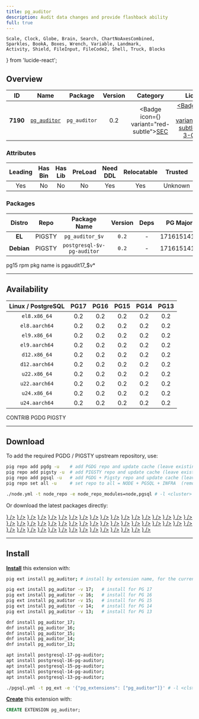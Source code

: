 ```yaml
---
title: pg_auditor
description: Audit data changes and provide flashback ability
full: true
---
```


    Scale, Clock, Globe, Brain, Search, ChartNoAxesCombined,
    Sparkles, BookA, Boxes, Wrench, Variable, Landmark,
    Activity, Shield, FileInput, FileCode2, Shell, Truck, Blocks
} from 'lucide-react';

## Overview

| <TooltipIconButton tooltip="Extension unique identifier" side="top">ID</TooltipIconButton> | <TooltipIconButton tooltip="Extension name" side="top">Name</TooltipIconButton> | <TooltipIconButton tooltip="Package name for installation" side="top">Package</TooltipIconButton> | <TooltipIconButton tooltip="Latest available extension version" side="top">Version</TooltipIconButton> | <TooltipIconButton tooltip="Extension category" side="top">Category</TooltipIconButton> | <TooltipIconButton tooltip="Open source license" side="top">License</TooltipIconButton> | <TooltipIconButton tooltip="Programming language" side="top">Lang</TooltipIconButton> |
|:--------:|:--------:|:----------:|:--------------:|:---------------------------------------:|:------------------------------------------------------:|:----:|
| **7190** | [`pg_auditor`](https://github.com/kouber/pg_auditor) | `pg_auditor` | 0.2 | <Badge icon={<Shield />} variant="red-subtle"><a href="/ext/sec" className="no-underline">SEC</a></Badge> | <a href="/ext/list/license#bsd-3-clause" className="no-underline"><Badge icon={<Scale />} variant="blue-subtle">BSD 3-Clause</Badge></a> | <a href="/ext/list/lang#sql"><Badge icon={<FileCode2 />} variant="green-subtle">SQL</Badge></a> |

### Attributes

| <TooltipIconButton tooltip="The Primary Leading extension in the Package" side="top">Leading</TooltipIconButton> | <TooltipIconButton tooltip="Contains binary utils" side="top">Has Bin</TooltipIconButton> | <TooltipIconButton tooltip="Contains .so shared library files" side="top">Has Lib</TooltipIconButton> | <TooltipIconButton tooltip="Requires preloading via shared_preload_libraries" side="top">PreLoad</TooltipIconButton> | <TooltipIconButton tooltip="Requires CREATE EXTENSION DDL command" side="top">Need DDL</TooltipIconButton> | <TooltipIconButton tooltip="Can be installed in any schema" side="top">Relocatable</TooltipIconButton> | <TooltipIconButton tooltip="Can be created by non-superuser" side="top">Trusted</TooltipIconButton> | <TooltipIconButton tooltip="Schemas used by this extension" side="top">Schemas</TooltipIconButton> |
|:-------:|:-------:|:-------:|:-------:|:--------:|:-----------:|:-------:|:-------:|
| Yes | No | No | No | Yes | Yes | Unknown | - |

### Packages

| <TooltipIconButton tooltip="Linux distribution family, EL or Debian" side="top">Distro</TooltipIconButton> | <TooltipIconButton tooltip="Package repository" side="top">Repo</TooltipIconButton> | <TooltipIconButton tooltip="The RPM/DEB Package Name Pattern (replace $v with real pg major)" side="top">Package Name</TooltipIconButton> | <TooltipIconButton tooltip="Latest package version" side="top">Version</TooltipIconButton> | <TooltipIconButton tooltip="RPM/DEB Package dependencies" side="top">Deps</TooltipIconButton> | <TooltipIconButton tooltip="Available in these PostgreSQL Major Versions" side="top">PG Major</TooltipIconButton> |
|:----------:|:--------:|:------------------------:|:-----------:|:------------:|:------------------:|
|   **EL**   | <Badge variant="amber-subtle"><span className="font-bold">PIGSTY</span></Badge> | `pg_auditor_$v` | `0.2` | - | <Badge variant="green-subtle">17</Badge><Badge variant="green-subtle">16</Badge><Badge variant="green-subtle">15</Badge><Badge variant="green-subtle">14</Badge><Badge variant="green-subtle">13</Badge> |
| **Debian** | <Badge variant="amber-subtle"><span className="font-bold">PIGSTY</span></Badge> | `postgresql-$v-pg-auditor` | `0.2` | - | <Badge variant="green-subtle">17</Badge><Badge variant="green-subtle">16</Badge><Badge variant="green-subtle">15</Badge><Badge variant="green-subtle">14</Badge><Badge variant="green-subtle">13</Badge> |


<Callout title="Comments" type="info">
    pg15 rpm pkg name is pgaudit17_$v*
</Callout>


------

## Availability

| <TooltipIconButton tooltip="Linux Distro Arch / PostgreSQL Major Version" side="top">Linux / PostgreSQL </TooltipIconButton> | **PG17** | **PG16** | **PG15** | **PG14** | **PG13** |
|:-----:|:-----:|:-----:|:-----:|:-----:|:-----:|
| `el8.x86_64` | <Badge variant="amber-subtle">0.2</Badge> | <Badge variant="amber-subtle">0.2</Badge> | <Badge variant="amber-subtle">0.2</Badge> | <Badge variant="amber-subtle">0.2</Badge> | <Badge variant="amber-subtle">0.2</Badge> |
| `el8.aarch64` | <Badge variant="amber-subtle">0.2</Badge> | <Badge variant="amber-subtle">0.2</Badge> | <Badge variant="amber-subtle">0.2</Badge> | <Badge variant="amber-subtle">0.2</Badge> | <Badge variant="amber-subtle">0.2</Badge> |
| `el9.x86_64` | <Badge variant="amber-subtle">0.2</Badge> | <Badge variant="amber-subtle">0.2</Badge> | <Badge variant="amber-subtle">0.2</Badge> | <Badge variant="amber-subtle">0.2</Badge> | <Badge variant="amber-subtle">0.2</Badge> |
| `el9.aarch64` | <Badge variant="amber-subtle">0.2</Badge> | <Badge variant="amber-subtle">0.2</Badge> | <Badge variant="amber-subtle">0.2</Badge> | <Badge variant="amber-subtle">0.2</Badge> | <Badge variant="amber-subtle">0.2</Badge> |
| `d12.x86_64` | <Badge variant="amber-subtle">0.2</Badge> | <Badge variant="amber-subtle">0.2</Badge> | <Badge variant="amber-subtle">0.2</Badge> | <Badge variant="amber-subtle">0.2</Badge> | <Badge variant="amber-subtle">0.2</Badge> |
| `d12.aarch64` | <Badge variant="amber-subtle">0.2</Badge> | <Badge variant="amber-subtle">0.2</Badge> | <Badge variant="amber-subtle">0.2</Badge> | <Badge variant="amber-subtle">0.2</Badge> | <Badge variant="amber-subtle">0.2</Badge> |
| `u22.x86_64` | <Badge variant="amber-subtle">0.2</Badge> | <Badge variant="amber-subtle">0.2</Badge> | <Badge variant="amber-subtle">0.2</Badge> | <Badge variant="amber-subtle">0.2</Badge> | <Badge variant="amber-subtle">0.2</Badge> |
| `u22.aarch64` | <Badge variant="amber-subtle">0.2</Badge> | <Badge variant="amber-subtle">0.2</Badge> | <Badge variant="amber-subtle">0.2</Badge> | <Badge variant="amber-subtle">0.2</Badge> | <Badge variant="amber-subtle">0.2</Badge> |
| `u24.x86_64` | <Badge variant="amber-subtle">0.2</Badge> | <Badge variant="amber-subtle">0.2</Badge> | <Badge variant="amber-subtle">0.2</Badge> | <Badge variant="amber-subtle">0.2</Badge> | <Badge variant="amber-subtle">0.2</Badge> |
| `u24.aarch64` | <Badge variant="amber-subtle">0.2</Badge> | <Badge variant="amber-subtle">0.2</Badge> | <Badge variant="amber-subtle">0.2</Badge> | <Badge variant="amber-subtle">0.2</Badge> | <Badge variant="amber-subtle">0.2</Badge> |

<Badge variant="green-subtle"><span className="font-black">CONTRIB</span></Badge> <Badge variant="blue-subtle"><span className="font-black">PGDG</span></Badge> <Badge variant="amber-subtle"><span className="font-black">PIGSTY</span></Badge>

------

## Download

To add the required PGDG / PIGSTY upstream repository, use:

```bash tab="pig"
pig repo add pgdg -u    # add PGDG repo and update cache (leave existing repos)
pig repo add pigsty -u  # add PIGSTY repo and update cache (leave existing repos)
pig repo add pgsql -u   # add PGDG + Pigsty repo and update cache (leave existing repos)
pig repo set all -u     # set repo to all = NODE + PGSQL + INFRA  (remove existing repos)
```
```bash tab="pigsty"
./node.yml -t node_repo -e node_repo_modules=node,pgsql # -l <cluster>
```

Or download the latest packages directly:

<Files>
    <Folder name="el8.x86_64">
        <a href="https://repo.pigsty.io/yum/pgsql/el8.x86_64/pg_auditor_17-0.2-1PIGSTY.el8.x86_64.rpm"><File name="pg_auditor_17-0.2-1PIGSTY.el8.x86_64.rpm" icon={<Package className="text-emerald-500" />} /></a>
        <a href="https://repo.pigsty.io/yum/pgsql/el8.x86_64/pg_auditor_16-0.2-1PIGSTY.el8.x86_64.rpm"><File name="pg_auditor_16-0.2-1PIGSTY.el8.x86_64.rpm" icon={<Package className="text-emerald-500" />} /></a>
        <a href="https://repo.pigsty.io/yum/pgsql/el8.x86_64/pg_auditor_15-0.2-1PIGSTY.el8.x86_64.rpm"><File name="pg_auditor_15-0.2-1PIGSTY.el8.x86_64.rpm" icon={<Package className="text-emerald-500" />} /></a>
        <a href="https://repo.pigsty.io/yum/pgsql/el8.x86_64/pg_auditor_14-0.2-1PIGSTY.el8.x86_64.rpm"><File name="pg_auditor_14-0.2-1PIGSTY.el8.x86_64.rpm" icon={<Package className="text-emerald-500" />} /></a>
        <a href="https://repo.pigsty.io/yum/pgsql/el8.x86_64/pg_auditor_13-0.2-1PIGSTY.el8.x86_64.rpm"><File name="pg_auditor_13-0.2-1PIGSTY.el8.x86_64.rpm" icon={<Package className="text-emerald-500" />} /></a>
    </Folder>
    <Folder name="el8.aarch64">
        <a href="https://repo.pigsty.io/yum/pgsql/el8.aarch64/pg_auditor_17-0.2-1PIGSTY.el8.aarch64.rpm"><File name="pg_auditor_17-0.2-1PIGSTY.el8.aarch64.rpm" icon={<Package className="text-orange-500" />} /></a>
        <a href="https://repo.pigsty.io/yum/pgsql/el8.aarch64/pg_auditor_16-0.2-1PIGSTY.el8.aarch64.rpm"><File name="pg_auditor_16-0.2-1PIGSTY.el8.aarch64.rpm" icon={<Package className="text-orange-500" />} /></a>
        <a href="https://repo.pigsty.io/yum/pgsql/el8.aarch64/pg_auditor_15-0.2-1PIGSTY.el8.aarch64.rpm"><File name="pg_auditor_15-0.2-1PIGSTY.el8.aarch64.rpm" icon={<Package className="text-orange-500" />} /></a>
        <a href="https://repo.pigsty.io/yum/pgsql/el8.aarch64/pg_auditor_14-0.2-1PIGSTY.el8.aarch64.rpm"><File name="pg_auditor_14-0.2-1PIGSTY.el8.aarch64.rpm" icon={<Package className="text-orange-500" />} /></a>
        <a href="https://repo.pigsty.io/yum/pgsql/el8.aarch64/pg_auditor_13-0.2-1PIGSTY.el8.aarch64.rpm"><File name="pg_auditor_13-0.2-1PIGSTY.el8.aarch64.rpm" icon={<Package className="text-orange-500" />} /></a>
    </Folder>
    <Folder name="el9.x86_64">
        <a href="https://repo.pigsty.io/yum/pgsql/el9.x86_64/pg_auditor_17-0.2-1PIGSTY.el9.x86_64.rpm"><File name="pg_auditor_17-0.2-1PIGSTY.el9.x86_64.rpm" icon={<Package className="text-emerald-500" />} /></a>
        <a href="https://repo.pigsty.io/yum/pgsql/el9.x86_64/pg_auditor_16-0.2-1PIGSTY.el9.x86_64.rpm"><File name="pg_auditor_16-0.2-1PIGSTY.el9.x86_64.rpm" icon={<Package className="text-emerald-500" />} /></a>
        <a href="https://repo.pigsty.io/yum/pgsql/el9.x86_64/pg_auditor_15-0.2-1PIGSTY.el9.x86_64.rpm"><File name="pg_auditor_15-0.2-1PIGSTY.el9.x86_64.rpm" icon={<Package className="text-emerald-500" />} /></a>
        <a href="https://repo.pigsty.io/yum/pgsql/el9.x86_64/pg_auditor_14-0.2-1PIGSTY.el9.x86_64.rpm"><File name="pg_auditor_14-0.2-1PIGSTY.el9.x86_64.rpm" icon={<Package className="text-emerald-500" />} /></a>
        <a href="https://repo.pigsty.io/yum/pgsql/el9.x86_64/pg_auditor_13-0.2-1PIGSTY.el9.x86_64.rpm"><File name="pg_auditor_13-0.2-1PIGSTY.el9.x86_64.rpm" icon={<Package className="text-emerald-500" />} /></a>
    </Folder>
    <Folder name="el9.aarch64">
        <a href="https://repo.pigsty.io/yum/pgsql/el9.aarch64/pg_auditor_17-0.2-1PIGSTY.el9.aarch64.rpm"><File name="pg_auditor_17-0.2-1PIGSTY.el9.aarch64.rpm" icon={<Package className="text-orange-500" />} /></a>
        <a href="https://repo.pigsty.io/yum/pgsql/el9.aarch64/pg_auditor_16-0.2-1PIGSTY.el9.aarch64.rpm"><File name="pg_auditor_16-0.2-1PIGSTY.el9.aarch64.rpm" icon={<Package className="text-orange-500" />} /></a>
        <a href="https://repo.pigsty.io/yum/pgsql/el9.aarch64/pg_auditor_15-0.2-1PIGSTY.el9.aarch64.rpm"><File name="pg_auditor_15-0.2-1PIGSTY.el9.aarch64.rpm" icon={<Package className="text-orange-500" />} /></a>
        <a href="https://repo.pigsty.io/yum/pgsql/el9.aarch64/pg_auditor_14-0.2-1PIGSTY.el9.aarch64.rpm"><File name="pg_auditor_14-0.2-1PIGSTY.el9.aarch64.rpm" icon={<Package className="text-orange-500" />} /></a>
        <a href="https://repo.pigsty.io/yum/pgsql/el9.aarch64/pg_auditor_13-0.2-1PIGSTY.el9.aarch64.rpm"><File name="pg_auditor_13-0.2-1PIGSTY.el9.aarch64.rpm" icon={<Package className="text-orange-500" />} /></a>
    </Folder>
    <Folder name="d12.x86_64">
        <a href="https://repo.pigsty.io/apt/pgsql/bookworm/pool/main/p/pg-auditor/postgresql-17-pg-auditor_0.2-1PIGSTY~bookworm_amd64.deb"><File name="postgresql-17-pg-auditor_0.2-1PIGSTY~bookworm_amd64.deb" icon={<Box className="text-emerald-500" />} /></a>
        <a href="https://repo.pigsty.io/apt/pgsql/bookworm/pool/main/p/pg-auditor/postgresql-16-pg-auditor_0.2-1PIGSTY~bookworm_amd64.deb"><File name="postgresql-16-pg-auditor_0.2-1PIGSTY~bookworm_amd64.deb" icon={<Box className="text-emerald-500" />} /></a>
        <a href="https://repo.pigsty.io/apt/pgsql/bookworm/pool/main/p/pg-auditor/postgresql-15-pg-auditor_0.2-1PIGSTY~bookworm_amd64.deb"><File name="postgresql-15-pg-auditor_0.2-1PIGSTY~bookworm_amd64.deb" icon={<Box className="text-emerald-500" />} /></a>
        <a href="https://repo.pigsty.io/apt/pgsql/bookworm/pool/main/p/pg-auditor/postgresql-14-pg-auditor_0.2-1PIGSTY~bookworm_amd64.deb"><File name="postgresql-14-pg-auditor_0.2-1PIGSTY~bookworm_amd64.deb" icon={<Box className="text-emerald-500" />} /></a>
        <a href="https://repo.pigsty.io/apt/pgsql/bookworm/pool/main/p/pg-auditor/postgresql-13-pg-auditor_0.2-1PIGSTY~bookworm_amd64.deb"><File name="postgresql-13-pg-auditor_0.2-1PIGSTY~bookworm_amd64.deb" icon={<Box className="text-emerald-500" />} /></a>
    </Folder>
    <Folder name="d12.aarch64">
        <a href="https://repo.pigsty.io/apt/pgsql/bookworm/pool/main/p/pg-auditor/postgresql-17-pg-auditor_0.2-1PIGSTY~bookworm_arm64.deb"><File name="postgresql-17-pg-auditor_0.2-1PIGSTY~bookworm_arm64.deb" icon={<Box className="text-orange-500" />} /></a>
        <a href="https://repo.pigsty.io/apt/pgsql/bookworm/pool/main/p/pg-auditor/postgresql-16-pg-auditor_0.2-1PIGSTY~bookworm_arm64.deb"><File name="postgresql-16-pg-auditor_0.2-1PIGSTY~bookworm_arm64.deb" icon={<Box className="text-orange-500" />} /></a>
        <a href="https://repo.pigsty.io/apt/pgsql/bookworm/pool/main/p/pg-auditor/postgresql-15-pg-auditor_0.2-1PIGSTY~bookworm_arm64.deb"><File name="postgresql-15-pg-auditor_0.2-1PIGSTY~bookworm_arm64.deb" icon={<Box className="text-orange-500" />} /></a>
        <a href="https://repo.pigsty.io/apt/pgsql/bookworm/pool/main/p/pg-auditor/postgresql-14-pg-auditor_0.2-1PIGSTY~bookworm_arm64.deb"><File name="postgresql-14-pg-auditor_0.2-1PIGSTY~bookworm_arm64.deb" icon={<Box className="text-orange-500" />} /></a>
        <a href="https://repo.pigsty.io/apt/pgsql/bookworm/pool/main/p/pg-auditor/postgresql-13-pg-auditor_0.2-1PIGSTY~bookworm_arm64.deb"><File name="postgresql-13-pg-auditor_0.2-1PIGSTY~bookworm_arm64.deb" icon={<Box className="text-orange-500" />} /></a>
    </Folder>
    <Folder name="u22.x86_64">
        <a href="https://repo.pigsty.io/apt/pgsql/jammy/pool/main/p/pg-auditor/postgresql-17-pg-auditor_0.2-1PIGSTY~jammy_amd64.deb"><File name="postgresql-17-pg-auditor_0.2-1PIGSTY~jammy_amd64.deb" icon={<Box className="text-emerald-500" />} /></a>
        <a href="https://repo.pigsty.io/apt/pgsql/jammy/pool/main/p/pg-auditor/postgresql-16-pg-auditor_0.2-1PIGSTY~jammy_amd64.deb"><File name="postgresql-16-pg-auditor_0.2-1PIGSTY~jammy_amd64.deb" icon={<Box className="text-emerald-500" />} /></a>
        <a href="https://repo.pigsty.io/apt/pgsql/jammy/pool/main/p/pg-auditor/postgresql-15-pg-auditor_0.2-1PIGSTY~jammy_amd64.deb"><File name="postgresql-15-pg-auditor_0.2-1PIGSTY~jammy_amd64.deb" icon={<Box className="text-emerald-500" />} /></a>
        <a href="https://repo.pigsty.io/apt/pgsql/jammy/pool/main/p/pg-auditor/postgresql-14-pg-auditor_0.2-1PIGSTY~jammy_amd64.deb"><File name="postgresql-14-pg-auditor_0.2-1PIGSTY~jammy_amd64.deb" icon={<Box className="text-emerald-500" />} /></a>
        <a href="https://repo.pigsty.io/apt/pgsql/jammy/pool/main/p/pg-auditor/postgresql-13-pg-auditor_0.2-1PIGSTY~jammy_amd64.deb"><File name="postgresql-13-pg-auditor_0.2-1PIGSTY~jammy_amd64.deb" icon={<Box className="text-emerald-500" />} /></a>
    </Folder>
    <Folder name="u22.aarch64">
        <a href="https://repo.pigsty.io/apt/pgsql/jammy/pool/main/p/pg-auditor/postgresql-17-pg-auditor_0.2-1PIGSTY~jammy_arm64.deb"><File name="postgresql-17-pg-auditor_0.2-1PIGSTY~jammy_arm64.deb" icon={<Box className="text-orange-500" />} /></a>
        <a href="https://repo.pigsty.io/apt/pgsql/jammy/pool/main/p/pg-auditor/postgresql-16-pg-auditor_0.2-1PIGSTY~jammy_arm64.deb"><File name="postgresql-16-pg-auditor_0.2-1PIGSTY~jammy_arm64.deb" icon={<Box className="text-orange-500" />} /></a>
        <a href="https://repo.pigsty.io/apt/pgsql/jammy/pool/main/p/pg-auditor/postgresql-15-pg-auditor_0.2-1PIGSTY~jammy_arm64.deb"><File name="postgresql-15-pg-auditor_0.2-1PIGSTY~jammy_arm64.deb" icon={<Box className="text-orange-500" />} /></a>
        <a href="https://repo.pigsty.io/apt/pgsql/jammy/pool/main/p/pg-auditor/postgresql-14-pg-auditor_0.2-1PIGSTY~jammy_arm64.deb"><File name="postgresql-14-pg-auditor_0.2-1PIGSTY~jammy_arm64.deb" icon={<Box className="text-orange-500" />} /></a>
        <a href="https://repo.pigsty.io/apt/pgsql/jammy/pool/main/p/pg-auditor/postgresql-13-pg-auditor_0.2-1PIGSTY~jammy_arm64.deb"><File name="postgresql-13-pg-auditor_0.2-1PIGSTY~jammy_arm64.deb" icon={<Box className="text-orange-500" />} /></a>
    </Folder>
    <Folder name="u24.x86_64">
        <a href="https://repo.pigsty.io/apt/pgsql/noble/pool/main/p/pg-auditor/postgresql-17-pg-auditor_0.2-1PIGSTY~noble_amd64.deb"><File name="postgresql-17-pg-auditor_0.2-1PIGSTY~noble_amd64.deb" icon={<Box className="text-emerald-500" />} /></a>
        <a href="https://repo.pigsty.io/apt/pgsql/noble/pool/main/p/pg-auditor/postgresql-16-pg-auditor_0.2-1PIGSTY~noble_amd64.deb"><File name="postgresql-16-pg-auditor_0.2-1PIGSTY~noble_amd64.deb" icon={<Box className="text-emerald-500" />} /></a>
        <a href="https://repo.pigsty.io/apt/pgsql/noble/pool/main/p/pg-auditor/postgresql-15-pg-auditor_0.2-1PIGSTY~noble_amd64.deb"><File name="postgresql-15-pg-auditor_0.2-1PIGSTY~noble_amd64.deb" icon={<Box className="text-emerald-500" />} /></a>
        <a href="https://repo.pigsty.io/apt/pgsql/noble/pool/main/p/pg-auditor/postgresql-14-pg-auditor_0.2-1PIGSTY~noble_amd64.deb"><File name="postgresql-14-pg-auditor_0.2-1PIGSTY~noble_amd64.deb" icon={<Box className="text-emerald-500" />} /></a>
        <a href="https://repo.pigsty.io/apt/pgsql/noble/pool/main/p/pg-auditor/postgresql-13-pg-auditor_0.2-1PIGSTY~noble_amd64.deb"><File name="postgresql-13-pg-auditor_0.2-1PIGSTY~noble_amd64.deb" icon={<Box className="text-emerald-500" />} /></a>
    </Folder>
    <Folder name="u24.aarch64">
        <a href="https://repo.pigsty.io/apt/pgsql/noble/pool/main/p/pg-auditor/postgresql-17-pg-auditor_0.2-1PIGSTY~noble_arm64.deb"><File name="postgresql-17-pg-auditor_0.2-1PIGSTY~noble_arm64.deb" icon={<Box className="text-orange-500" />} /></a>
        <a href="https://repo.pigsty.io/apt/pgsql/noble/pool/main/p/pg-auditor/postgresql-16-pg-auditor_0.2-1PIGSTY~noble_arm64.deb"><File name="postgresql-16-pg-auditor_0.2-1PIGSTY~noble_arm64.deb" icon={<Box className="text-orange-500" />} /></a>
        <a href="https://repo.pigsty.io/apt/pgsql/noble/pool/main/p/pg-auditor/postgresql-15-pg-auditor_0.2-1PIGSTY~noble_arm64.deb"><File name="postgresql-15-pg-auditor_0.2-1PIGSTY~noble_arm64.deb" icon={<Box className="text-orange-500" />} /></a>
        <a href="https://repo.pigsty.io/apt/pgsql/noble/pool/main/p/pg-auditor/postgresql-14-pg-auditor_0.2-1PIGSTY~noble_arm64.deb"><File name="postgresql-14-pg-auditor_0.2-1PIGSTY~noble_arm64.deb" icon={<Box className="text-orange-500" />} /></a>
        <a href="https://repo.pigsty.io/apt/pgsql/noble/pool/main/p/pg-auditor/postgresql-13-pg-auditor_0.2-1PIGSTY~noble_arm64.deb"><File name="postgresql-13-pg-auditor_0.2-1PIGSTY~noble_arm64.deb" icon={<Box className="text-orange-500" />} /></a>
    </Folder>
</Files>

------

## Install

[**Install**](/docs/pgsql/extension/install) this extension with:

```bash tab="pig"
pig ext install pg_auditor; # install by extension name, for the current active PG version

pig ext install pg_auditor -v 17;   # install for PG 17
pig ext install pg_auditor -v 16;   # install for PG 16
pig ext install pg_auditor -v 15;   # install for PG 15
pig ext install pg_auditor -v 14;   # install for PG 14
pig ext install pg_auditor -v 13;   # install for PG 13
```
```bash tab="yum" 
dnf install pg_auditor_17;
dnf install pg_auditor_16;
dnf install pg_auditor_15;
dnf install pg_auditor_14;
dnf install pg_auditor_13;
```
```bash tab="apt" 
apt install postgresql-17-pg-auditor;
apt install postgresql-16-pg-auditor;
apt install postgresql-15-pg-auditor;
apt install postgresql-14-pg-auditor;
apt install postgresql-13-pg-auditor;
```
```bash tab="ansible"
./pgsql.yml -t pg_ext -e '{"pg_extensions": ["pg_auditor"]}' # -l <cls>
```

[**Create**](/docs/pgsql/extension/create) this extension with:

```sql
CREATE EXTENSION pg_auditor;
```


